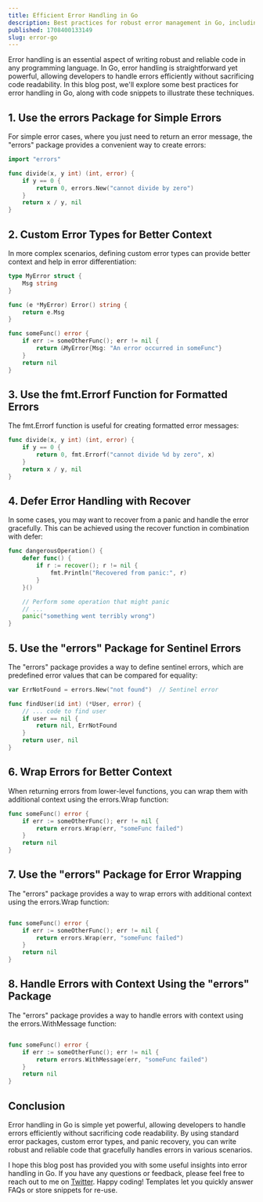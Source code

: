 ```yaml
---
title: Efficient Error Handling in Go
description: Best practices for robust error management in Go, including using standard error packages, custom error types, and panic recovery.
published: 1708400133149
slug: error-go
---
```


Error handling is an essential aspect of writing robust and reliable code in any programming language. In Go, error handling is straightforward yet powerful, allowing developers to handle errors efficiently without sacrificing code readability. In this blog post, we'll explore some best practices for error handling in Go, along with code snippets to illustrate these techniques.

## 1. Use the errors Package for Simple Errors

For simple error cases, where you just need to return an error message, the "errors" package provides a convenient way to create errors:

```go
import "errors" 

func divide(x, y int) (int, error) {
    if y == 0 {
        return 0, errors.New("cannot divide by zero")
    }
    return x / y, nil
}
```

## 2. Custom Error Types for Better Context

In more complex scenarios, defining custom error types can provide better context and help in error differentiation:

```go
type MyError struct {
    Msg string
}

func (e *MyError) Error() string {
    return e.Msg
}

func someFunc() error {
    if err := someOtherFunc(); err != nil {
        return &MyError{Msg: "An error occurred in someFunc"}
    }
    return nil
}
```

## 3. Use the fmt.Errorf Function for Formatted Errors

The fmt.Errorf function is useful for creating formatted error messages:

```go
func divide(x, y int) (int, error) {
    if y == 0 {
        return 0, fmt.Errorf("cannot divide %d by zero", x)
    }
    return x / y, nil
}
```

## 4. Defer Error Handling with Recover

In some cases, you may want to recover from a panic and handle the error gracefully. This can be achieved using the recover function in combination with defer:

```go
func dangerousOperation() {
    defer func() {
        if r := recover(); r != nil {
            fmt.Println("Recovered from panic:", r)
        }
    }()

    // Perform some operation that might panic
    // ...
    panic("something went terribly wrong")
}
```

## 5. Use the "errors" Package for Sentinel Errors

The "errors" package provides a way to define sentinel errors, which are predefined error values that can be compared for equality:

```go
var ErrNotFound = errors.New("not found")  // Sentinel error

func findUser(id int) (*User, error) {
    // ... code to find user
    if user == nil {
        return nil, ErrNotFound
    }
    return user, nil
}
``` 

## 6. Wrap Errors for Better Context

When returning errors from lower-level functions, you can wrap them with additional context using the errors.Wrap function:

```go
func someFunc() error {
    if err := someOtherFunc(); err != nil {
        return errors.Wrap(err, "someFunc failed")
    }
    return nil
}
```

## 7. Use the "errors" Package for Error Wrapping

The "errors" package provides a way to wrap errors with additional context using the errors.Wrap function:

```go

func someFunc() error {
    if err := someOtherFunc(); err != nil {
        return errors.Wrap(err, "someFunc failed")
    }
    return nil
}
```

## 8. Handle Errors with Context Using the "errors" Package

The "errors" package provides a way to handle errors with context using the errors.WithMessage function:

```go

func someFunc() error {
    if err := someOtherFunc(); err != nil {
        return errors.WithMessage(err, "someFunc failed")
    }
    return nil
}
```

## Conclusion

Error handling in Go is simple yet powerful, allowing developers to handle errors efficiently without sacrificing code readability. By using standard error packages, custom error types, and panic recovery, you can write robust and reliable code that gracefully handles errors in various scenarios.

I hope this blog post has provided you with some useful insights into error handling in Go. If you have any questions or feedback, please feel free to reach out to me on [Twitter](https://twitter.com/codewitty_). Happy coding! 
 Templates let you quickly answer FAQs or store snippets for re-use. 
 
